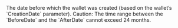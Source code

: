   

<ParamField body="BeforeDate" type="timestamp" >     
The date before which the wallet was created (based on the wallet’s `CreationDate` parameter).
Caution: The time range between the `BeforeDate` and the `AfterDate` cannot exceed 24 months. 
</ParamField>